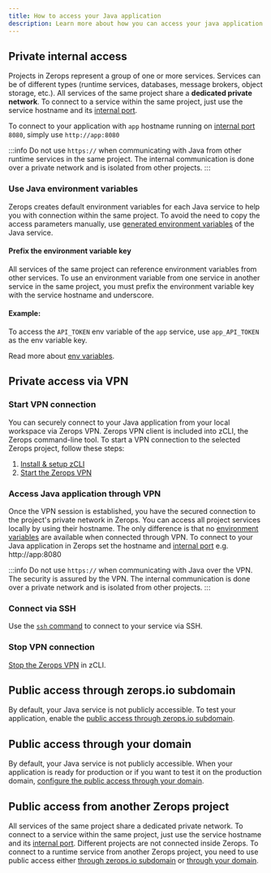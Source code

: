 ```yaml
---
title: How to access your Java application
description: Learn more about how you can access your java application on Zerops.
---
```


## Private internal access

Projects in Zerops represent a group of one or more services.
Services can be of different types (runtime services, databases, message brokers, object storage, etc.). All services of the same project share a **dedicated private network**. To connect to a service within the same project, just use the service hostname and its [internal port](/java/how-to/build-pipeline#ports).

To connect to your application with `app` hostname running on [internal port](/java/how-to/build-pipeline#ports) `8080`, simply use `http://app:8080`

:::info
Do not use `https://` when communicating with Java from other runtime services in the same project. The internal communication is done over a private network and is isolated from other projects.
:::

### Use Java environment variables

Zerops creates default environment variables for each Java service to help you with connection within the same project. To avoid the need to copy the access parameters manually, use [generated environment variables](/java/how-to/env-variables#generated-env-variables) of the Java service.

#### Prefix the environment variable key

All services of the same project can reference environment variables from other services. To use an environment variable from one service in another service in the same project, you must prefix the environment variable key with the service hostname and underscore.

#### Example:

To access the `API_TOKEN` env variable of the `app` service, use `app_API_TOKEN` as the env variable key.

Read more about [env variables](/java/how-to/env-variables).

## Private access via VPN

### Start VPN connection

You can securely connect to your Java application from your local workspace via Zerops VPN. Zerops VPN client is included into zCLI, the Zerops command-line tool. To start a VPN connection to the selected Zerops project, follow these steps:

1. [Install & setup zCLI](/references/cli)
2. [Start the Zerops VPN](/references/vpn#start-the-vpn)

### Access Java application through VPN

Once the VPN session is established, you have the secured connection to the project's private network in Zerops. You can access all project services locally by using their hostname. The only difference is that no [environment variables](/java/how-to/env-variables) are available when connected through VPN. To connect to your Java application in Zerops set the hostname and [internal port](/java/how-to/build-pipeline#ports) e.g. http://app:8080

:::info
Do not use `https://` when communicating with Java over the VPN. The security is assured by the VPN. The internal communication is done over a private network and is isolated from other projects.
:::

### Connect via SSH

Use the <a href="/references/ssh">`ssh` command</a> to connect to your service via SSH.

### Stop VPN connection

[Stop the Zerops VPN](/references/vpn#stop-the-vpn) in zCLI.

## Public access through zerops.io subdomain

By default, your Java service is not publicly accessible. To test your application, enable the [public access through zerops.io subdomain](/features/access#public-access-through-zeropsio-subdomain).

## Public access through your domain

By default, your Java service is not publicly accessible. When your application is ready for production or if you want to test it on the production domain, [configure the public access through your domain](/features/access#public-access-through-your-domain).

## Public access from another Zerops project

All services of the same project share a dedicated private network. To connect to a service within the same project, just use the service hostname and its [internal port](/java/how-to/build-pipeline#ports). Different projects are not connected inside Zerops. To connect to a runtime service from another Zerops project, you need to use public access either [through zerops.io subdomain](/features/access#public-access-through-zeropsio-subdomain) or [through your domain](/features/access#public-access-through-your-domain).
